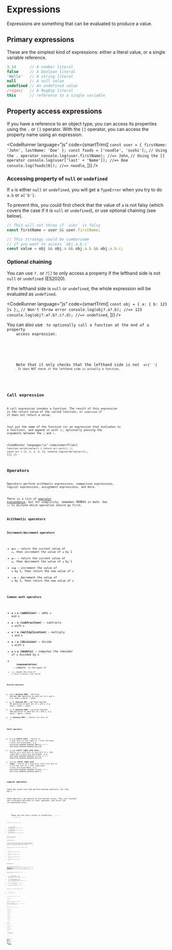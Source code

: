 
# Expressions

Expressions are something that can be evaluated to produce a value.

## Primary expressions

These are the simplest kind of expressions: either a literal value, or a single variable reference.

<!-- prettier-ignore -->
```js
3.14      // A number literal
false     // A boolean literal
'Hello'   // A string literal
null      // A null value
undefined // An undefined value
/regex/   // A RegExp literal
this      // reference to a single variable
```

## Property access expressions

If you have a reference to an object type, you can access its properties using the `.` or `[]` operator. With the `[]` operator, you can access the property name using an expression.

<CodeRunner
  language="js"
  code={smartTrim([
    `
      const user = { firstName: 'John', lastName: 'Doe' };
      const foods = ['noodle', 'sushi'];
    `,
    `
      // Using the . operator
      console.log(user.firstName); //=> John
    `,
    `
      // Using the [] operator
      console.log(user['last' + 'Name']); //=> Doe
      console.log(foods[0]); //=> noodle
    `,
  ])}
/>

### Accessing property of `null` or `undefined`

If `a` is either `null` or `undefined`, you will get a `TypeError` when you try to do `a.b` or `a['b']`.

To prevent this, you could first check that the value of `a` is not falsy (which covers the case if it is `null` or `undefined`), or use optional chaining (see below).

```js
// This will not throw if `user` is falsy
const firstName = user && user.firstName;

// This strategy could be cumbersome
// if you want to access `obj.a.b.c`
const value = obj && obj.a && obj.a.b && obj.a.b.c;
```

### Optional chaining

You can use `?.` or `?[]` to only access a property if the lefthand side is not `null` or `undefined` (ES2020).

If the lefthand side is `null` or `undefined`, the whole expression will be evaluated as `undefined`.

<CodeRunner
  language="js"
  code={smartTrim([
    `
      const obj = {
        a: { b: 123 }s
      };
    `,
    `
      // Won't throw error
      console.log(obj?.a?.b); //=> 123
      console.log(obj?.a?.b?.c?.d); //=> undefined
    `,
  ])}
/>

<NoteBox>
  <p>
    You can also use <Code str="?.()" /> to optionally call a function at the end of a property
    access expression.
  </p>
  <p>
    Note that it only checks that the lefthand side is not <Code str="null" /> or{' '}
    <Code str="undefined" />. It does NOT check if the lefthand side is actually a function.
  </p>
</NoteBox>

## Call expression

A call expression invokes a function. The result of this expression is the return value of the called function, or `undefined` if it does not return a value.

Just put the name of the function (or an expression that evaluates to a function), and append it with `()`, optionally passing the arguments between the `(` and `)`.

<CodeRunner
  language="js"
  code={smartTrim([
    `
      function sortArray(arr) {
        return arr.sort();
      }
    `,
    `
      const arr = [1, 5, 2, 4, 3];
      console.log(sortArray(arr));
    `,
  ])}
/>

## Operators

Operators perform arithmetic expressions, comparison expressions, logical expressions, assignment expressions, and more.

There is a list of [operator precendence](https://developer.mozilla.org/en-US/docs/Web/JavaScript/Guide/Expressions_and_Operators#operator_precedence), but for simplicity, remember PEMDAS in math. Use `()` to dictate which operation should go first.

### Arithmetic operators

#### Increment/decrement operators

- **`a++`** &mdash; return the current value of `a`, then increment the value of `a` by 1
- **`a--`** &mdash; return the current value of `a`, then decrement the value of `a` by 1
- **`++a`** &mdash; increment the value of `a` by 1, then return the new value of `a`
- **`--a`** &mdash; decrement the value of `a` by 1, then return the new value of `a`

#### Common math operators

- **`a + b` (addition)** &mdash; adds `a` and `b`
- **`a - b` (subtraction)** &mdash; subtracts `a` with `b`
- **`a * b` (multiplication)** &mdash; multiply `a` and `b`
- **`a / b` (division)** &mdash; divide `a` with `b`
- **`a % b` (modulo)** &mdash; computes the reminder of `a` divided by `b`
- <b>
    <Code str="a ** b" /> (exponentation)
  </b> &mdash; compute <Code str="a" /> to the power of <Code str="b" />
- **`-a`** &mdash; negate the value of `a` (plus to minus, vice versa)

#### Bitwise operators

- **`a & b` (bitwise AND)** &mdash; performs boolean AND operation on each bit of `a` and `b`, e.g. `0b0011 & 0b0101` &rArr; `0b0001`
- **`a | b` (bitwise OR)** &mdash; performs boolean OR operation on each bit of `a` and `b`, e.g. `0b0011 | 0b0101` &rArr; `0b0111`
- **`a ^ b` (bitwise XOR)** &mdash; performs boolean XOR operation on each bit of `a` and `b`, e.g. `0b0011 ^ 0b0101` &rArr; `0b0110`
- **`~a` (bitwise NOT)** &mdash; inverts all bits of `a`

#### Shift operators

- **`a << b` (shift left)** &mdash; shifts in `b` zero bits to the right of `a` (the left-most `b` bits are discarded), e.g. `0b10101100_00000000_00000000_00001111 << 2` &rArr; `0b10110000_00000000_00000000_00111100`
- **`a >> b` (shift right with zero)** &mdash; shifts in `b` zero bits to the left of `a` (the right-most `b` bits are discarded), e.g. `0b10110000_00000000_00000000_11110101 >> 2` &rArr; `0b00101100_00000000_00000000_00111101`
- **`a >>> b` (shift right with sign)** &mdash; shifts in `b` sign bits (the first bit of `a`) to the left of `a` (the right-most `b` bits are discarded), e.g. `0b10110000_00000000_00000000_11110101 >> 4` &rArr; `0b11111011_00000000_00000000_00001111`

### Logical operators

These may sound like they perform boolean operators, but they don't.

These operators can operate on non-boolean values. They just consider the truthiness/<wbr/>falsiness of their operands, and return the corresponding value.

<NoteBox title="Falsy values">
  <p>
    These are the falsy values in JavaScript: <Code str="false" />, <Code str="undefined" />,{' '}
    <Code str="null" />, <Code str="0" />, <Code str="NaN" />, <Code str="''" /> (the empty string).
  </p>
  <p>Anything that is not falsy is truthy.</p>
</NoteBox>

- **`a && b` (logical AND)** &mdash; if `a` is falsy, return `a` (the falsy value), otherwise return `b`
- **`a || b` (logical OR)** &mdash; if `a` is truthy, return `a` (the truthy value), otherwise return `b`
- **`!a` (logical NOT)** &mdash; if `a` is truthy, return `false`, otherwise return `true`

### Relational operators

#### Comparison operators

Comparison operators work on numbers and strings (any other types are converted first). For string comparison, remember that JavaScript strings are just sequences of 16-bit values (it compares which string has the first smaller/larger value from left to right).

If any of the operand is `NaN`, these comparisons always return `false`.

- **`a < b`** &mdash; if `a` < `b`, return `true`, otherwise return `false`
- **`a > b`** &mdash; if `a` > `b`, return `true`, otherwise return `false`
- **`a <= b`** &mdash; if `a` &le; `b`, return `true`, otherwise return `false`
- **`a >= b`** &mdash; if `a` &ge; `b`, return `true`, otherwise return `false`

#### Equality operators

There are loose (`==`) and strict (`===`) equality operators in JavaScript. The Loose equality operator performs [type coercion](http://es5.github.io/#x11.9.3) before comparing the values, while strict equality operator _never_ performs type coercion (if they are not the same type, then the result will be `false`).

Whenever possible, consider using `===` and `!==` over `==` and `!=`.

- **`a == b` (loose equality)** &mdash; return `true` if `a` is "equal" to `b` (after type conversion), otherwise return `false`; e.g. `'1' == 1` &rArr; `true`
- **`a === b` (strict equality)** &mdash; return `true` if `a` is equal to `b` and they are of the same type, otherwise return `false`; e.g. `'1' === 1` &rArr; `false`, but `1 === 1` &rArr; `true`
- **`a != b` (loose inequality)** &mdash; inverse of `a == b`
- **`a !== b` (strict inequality)** &mdash; inverse of `a === b`

Caveats/surprises (blame JavaScript magic):

- `NaN === NaN` &rArr; `false`
- `null == false` &rArr; `false`

<NoteBox title="Checking for nullish value" type="info">
  You can use <Code str="a == null" /> to check if <Code str="a" /> is nullish (<Code str="null" />{' '}
  or <Code str="undefined" />
  ).
</NoteBox>

### Assignment operators

#### The `=` operator

This simply assigns the right-hand side expression to a variable, an object property, or an array element. The return value of an assignment expression is the right-hand side value.

<CodeRunner
  language="js"
  code={smartTrim([
    `
      let a = 0;
      a = (2 * 4) + 3;
      console.log(a); //=> 11
      console.log((a = 3) < 5); //=> true
      console.log(a); //=> 3
    `,
    `
      const obj = { x: 1 };
      obj.x = 2;
      console.log(obj.x); //=> 2
    `,
    `
      const arr = [1, 2, 3];
      arr[0] = 5;
      console.log(arr); //=> [ 5, 2, 3 ]
    `,
  ])}
/>

#### Assignment with operation

These are essentially shorthands for an assignment operation.

- **`a += b`** &mdash; equivalent to `a = a + b`
- **`a -= b`** &mdash; equivalent to `a = a - b`
- **`a *= b`** &mdash; equivalent to `a = a * b`
- **`a /= b`** &mdash; equivalent to `a = a / b`
- **`a %= b`** &mdash; equivalent to `a = a % b`
- <b>
    <Code str="a **= b" />
  </b> &mdash; equivalent to
  <Code str="a = a ** b" />
- **`a <<= b`** &mdash; equivalent to `a = a << b`
- **`a >>= b`** &mdash; equivalent to `a = a >> b`
- **`a >>>= b`** &mdash; equivalent to `a = a >>> b`
- **`a &= b`** &mdash; equivalent to `a = a & b`
- **`a |= b`** &mdash; equivalent to `a = a | b`
- **`a ^= b`** &mdash; equivalent to `a = a ^ b`

## Miscellaneous

### Ternary operator

- **`a ? b : c`** &mdash; if `a` is truthy, then return `b`, otherwise return `c`

### Concatenation operator

- **`a + b`** &mdash; if `a` or `b` is string, concatenates `a` and `b`, e.g. `'Hello' + 'World'` &rArr; `HelloWorld`

### The `??` operator

- **`a ?? b` (nullish coalescing operator)** &mdash; if `a` is not nullish (not `null` and not `undefined`), then return `a`, otherwise return `b`

<NoteBox title="Checking if a variable is defined" type="info">
  <p>
    Use <Code str="typeof myVar !== 'undefined'" /> to check if a variable <Code str="myVar" /> has
    been defined.
  </p>
  <p>
    If you use <Code str="myVar !== undefined" /> instead (note the subtleties), JavaScript will
    throw <Code str="ReferenceError" /> if <Code str="myVar" /> has not been defined.
  </p>
</NoteBox>

### The `in` operator

Checks if a property (a string, a number, or a `Symbol`) exists in an object.

<CodeRunner
  language="js"
  code={smartTrim([
    `
      const obj = { a: 1, b: 2, c: 3 };
      console.log('a' in obj); //=> true
      console.log('z' in obj); //=> false
    `,
    `
      const arr = [0, 1, 2];
      console.log(0 in arr); //=> true
      console.log(4 in obj); //=> false
    `,
  ])}
/>

### The `delete` operator

Deletes an object property or an array element. It returns `true` if the property/<wbr/>element existed, or `false` otherwise.

Note that it is not the same as assigning an `undefined` value to the object property or the array element. The original "key" is removed entirely (using the `in` operator will return `false`).

<CodeRunner
  language="js"
  code={smartTrim([
    `
      const obj = { a: 1, b: 2, c: 3 };
    `,
    `
      // These are not the same operation
      obj.b = undefined;
      delete obj.c;
    `,
    `
      console.log(obj); //=> { a: 1, b: undefined }
      console.log(obj.b, 'b' in obj); //=> undefined true
      console.log(obj.c, 'c' in obj); //=> undefined false
    `,
  ])}
/>

### The `typeof` operator

Returns the "type" of its operand, which is one of: `number`, `boolean`, `string`, `symbol`, `object`, `function`, or `bigint`. Note that `typeof null` &rArr; `'object'` ("null is a special kind of object").

<CodeRunner
  language="js"
  code={smartTrim([
    `
      console.log(typeof 2); //=> number
      console.log(typeof 'aloha'); //=> string
      console.log(typeof someUndefinedVariable); //=> undefined
      console.log(typeof null); //=> object
    `,
  ])}
/>

### The `instanceof` operator

Checks if an object is an instance of a class. That is, `obj instanceof Class` returns `true` if `a` inherits from `Class.prototype`, directly or indirectly. (It will become clear once we talk about [classes](/prog/js/in-depth/classes).)

<CodeRunner
  language="js"
  code={smartTrim([
    `
     let date = new Date();
     // Remember that Date inherits from Object
     console.log(date instanceof Date); //=> true
     console.log(date instanceof Object); //=> true
     console.log(date instanceof Number); //=> false
    `,
  ])}
/>

### The `void` operator

Discards the result of an expression, returning `undefined`.

<CodeRunner
  language="js"
  code={smartTrim([
    `
      console.log(void (1 + 3)); //=> undefined
    `,
  ])}
/>

### The `,` operator

`a, b` evaluates `a`, then evaluates `b`, then returns `b`.

<CodeRunner
  language="js"
  code={smartTrim([
    `
      // Look at the \`i++, j--\` part
      for(let i=0, j=5; i < j; i++, j--) {
        console.log(i, j);
      }
    `,
  ])}
/>

## References

<References
  references={[
    {
      text: 'JavaScript: The Definitive Guide, 7th Edition (David Flanagan)',
      description: 'Chapter 4. Expressions and Operators',
    },
    {
      text: 'Annotated ECMAScript 5.1 (es5.github.io)',
      description: '11.9.3 The Abstract Equality Comparison Algorithm',
      link: 'http://es5.github.io/#x11.9.3',
    },
    {
      text: 'Why (null == false) and (null == true) both return false? (Stack Overflow)',
      link: 'https://stackoverflow.com/a/27632549/5181368',
    },
  ]}
></References>
